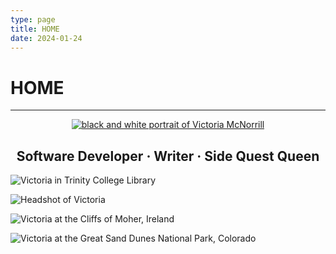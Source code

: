 ```yaml
---
type: page
title: HOME
date: 2024-01-24
---
```


# HOME


---

<div align="center" className="content">
  <a href="/projects">
  <Image
    src="/images/{ codes }.png"
    alt="black and white portrait of Victoria McNorrill"
    height={250}
    width={600}
    priority
    className="next-image homeMainPhoto"
    placeholder="data:image/"
  />
  </a>
</div>

<h2 align="center" className="homedescription">
  Software Developer · Writer · Side Quest Queen
</h2>

<div className="homePhotosDiv" display="flex" justify-content="center">
    
  <Image
    src="/images/photos of me/trinitycollege.png"
    alt="Victoria in Trinity College Library"
    width={150}
    height={150}
    priority
    className="next-image homeExtraPhotos"
    placeholder="data:image/"
  />
  
  <Image
    src="/images/photos of me/professionalportrait square.png"
    alt="Headshot of Victoria"
    width={155}
    height={150}
    priority
    className="next-image homeMainPhoto"
    placeholder="data:image/"
  />
  
  <Image
    src="/images/photos of me/cliffsofmoher.png"
    alt="Victoria at the Cliffs of Moher, Ireland"
    width={150}
    height={150}
    priority
    className="next-image homeExtraPhotos"
    placeholder="data:image/"
  />

  <Image
    src="/images/photos of me/sanddunes.png"
    alt="Victoria at the Great Sand Dunes National Park, Colorado"
    width={150}
    height={150}
    priority
    className="next-image homeExtraPhotos"
    placeholder="data:image/"
  />
</div>
